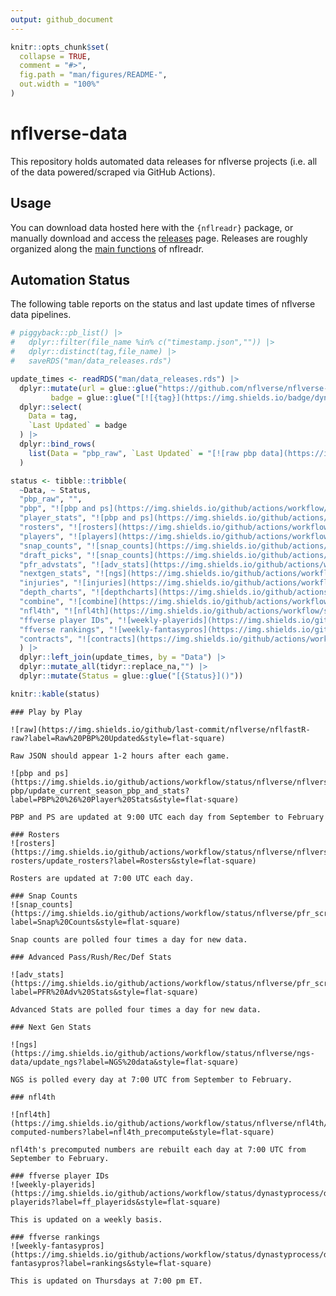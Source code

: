 ```yaml
---
output: github_document
---
```


<!-- README.md is generated from README.Rmd. Please edit that file -->

```r
knitr::opts_chunk$set(
  collapse = TRUE,
  comment = "#>",
  fig.path = "man/figures/README-",
  out.width = "100%"
)
```

# nflverse-data

<!-- badges: start -->
<!-- badges: end -->

This repository holds automated data releases for nflverse projects (i.e. all of the data powered/scraped via GitHub Actions). 

## Usage

You can download data hosted here with the `{nflreadr}` package, or manually download and access the [releases](https://github.com/nflverse/nflverse-data/releases) page. Releases are roughly organized along the [main functions](https://nflreadr.nflverse.com/reference/) of nflreadr.

## Automation Status

The following table reports on the status and last update times of nflverse data pipelines.

```r
# piggyback::pb_list() |>
#   dplyr::filter(file_name %in% c("timestamp.json","")) |>
#   dplyr::distinct(tag,file_name) |>
#   saveRDS("man/data_releases.rds")

update_times <- readRDS("man/data_releases.rds") |> 
  dplyr::mutate(url = glue::glue("https://github.com/nflverse/nflverse-data/releases/download/{tag}/timestamp.json"),
         badge = glue::glue("[![{tag}](https://img.shields.io/badge/dynamic/json?color=blue&label={paste0('load_',tag)}&query=last_updated&style=flat-square&url={URLencode(url)})](https://github.com/nflverse/nflverse-data/releases/tag/{tag})")) |> 
  dplyr::select(
    Data = tag,
    `Last Updated` = badge
  ) |> 
  dplyr::bind_rows(
    list(Data = "pbp_raw", `Last Updated` = "[![raw pbp data](https://img.shields.io/github/last-commit/nflverse/nflfastR-raw?label=Raw%20PBP%20Updated&style=flat-square)]()")
  )

status <- tibble::tribble(
  ~Data, ~ Status,
  "pbp_raw", "",
  "pbp", "![pbp and ps](https://img.shields.io/github/actions/workflow/status/nflverse/nflverse-pbp/automated_pbp_update.yaml?label=pbp_status&style=flat-square)",
  "player_stats", "![pbp and ps](https://img.shields.io/github/actions/workflow/status/nflverse/nflverse-pbp/automated_pbp_update.yaml?label=ps_status&style=flat-square)",
  "rosters", "![rosters](https://img.shields.io/github/actions/workflow/status/nflverse/nflverse-rosters/update_rosters.yaml?label=rosters_status&style=flat-square)",
  "players", "![players](https://img.shields.io/github/actions/workflow/status/nflverse/nflverse-players/update_players.yaml?label=players_status&style=flat-square)",
  "snap_counts", "![snap_counts](https://img.shields.io/github/actions/workflow/status/nflverse/pfr_scrapR/update_snap_counts.yaml?label=snaps_status&style=flat-square)",
  "draft_picks", "![snap_counts](https://img.shields.io/github/actions/workflow/status/nflverse/pfr_scrapR/update_draft_picks.yaml?label=draft_status&style=flat-square)",
  "pfr_advstats", "![adv_stats](https://img.shields.io/github/actions/workflow/status/nflverse/pfr_scrapR/update_advanced_stats.yaml?label=advstats_status&style=flat-square)",
  "nextgen_stats", "![ngs](https://img.shields.io/github/actions/workflow/status/nflverse/ngs-data/update_ngs.yaml?label=ngs_status&style=flat-square)",
  "injuries", "![injuries](https://img.shields.io/github/actions/workflow/status/nflverse/nflverse-rosters/update_injuries.yaml?label=injuries_status&style=flat-square)",
  "depth_charts", "![depthcharts](https://img.shields.io/github/actions/workflow/status/nflverse/nflverse-rosters/update_depth_charts.yaml?label=depth_charts_status&style=flat-square)",
  "combine", "![combine](https://img.shields.io/github/actions/workflow/status/nflverse/pfr_scrapR/update_combine.yaml?label=combine_status&style=flat-square)",
  "nfl4th", "![nfl4th](https://img.shields.io/github/actions/workflow/status/nflverse/nfl4th/update_precompute.yaml?label=nfl4th_precompute&style=flat-square)",
  "ffverse player IDs", "![weekly-playerids](https://img.shields.io/github/actions/workflow/status/dynastyprocess/data/weekly-playerids.yml?label=ff_playerids&style=flat-square)",
  "ffverse rankings", "![weekly-fantasypros](https://img.shields.io/github/actions/workflow/status/dynastyprocess/data/weekly-fantasypros.yml?label=rankings&style=flat-square)",
  "contracts", "![contracts](https://img.shields.io/github/actions/workflow/status/nflverse/rotc/update_otc.yaml?label=contracts&style=flat-square)"
  ) |> 
  dplyr::left_join(update_times, by = "Data") |> 
  dplyr::mutate_all(tidyr::replace_na,"") |> 
  dplyr::mutate(Status = glue::glue("[{Status}]()"))
```

```r
knitr::kable(status)
```

```asis

### Play by Play

![raw](https://img.shields.io/github/last-commit/nflverse/nflfastR-raw?label=Raw%20PBP%20Updated&style=flat-square)

Raw JSON should appear 1-2 hours after each game.

![pbp and ps](https://img.shields.io/github/actions/workflow/status/nflverse/nflverse-pbp/update_current_season_pbp_and_stats?label=PBP%20%26%20Player%20Stats&style=flat-square)

PBP and PS are updated at 9:00 UTC each day from September to February

### Rosters
![rosters](https://img.shields.io/github/actions/workflow/status/nflverse/nflverse-rosters/update_rosters?label=Rosters&style=flat-square)

Rosters are updated at 7:00 UTC each day.

### Snap Counts
![snap_counts](https://img.shields.io/github/actions/workflow/status/nflverse/pfr_scrapR/update_snap_counts?label=Snap%20Counts&style=flat-square)

Snap counts are polled four times a day for new data.

### Advanced Pass/Rush/Rec/Def Stats

![adv_stats](https://img.shields.io/github/actions/workflow/status/nflverse/pfr_scrapR/update_adv_stats?label=PFR%20Adv%20Stats&style=flat-square)

Advanced Stats are polled four times a day for new data.

### Next Gen Stats

![ngs](https://img.shields.io/github/actions/workflow/status/nflverse/ngs-data/update_ngs?label=NGS%20data&style=flat-square)

NGS is polled every day at 7:00 UTC from September to February.

### nfl4th

![nfl4th](https://img.shields.io/github/actions/workflow/status/nflverse/nfl4th/update-computed-numbers?label=nfl4th_precompute&style=flat-square)

nfl4th's precomputed numbers are rebuilt each day at 7:00 UTC from September to February.

### ffverse player IDs
![weekly-playerids](https://img.shields.io/github/actions/workflow/status/dynastyprocess/data/weekly-playerids?label=ff_playerids&style=flat-square)

This is updated on a weekly basis.

### ffverse rankings
![weekly-fantasypros](https://img.shields.io/github/actions/workflow/status/dynastyprocess/data/weekly-fantasypros?label=rankings&style=flat-square)

This is updated on Thursdays at 7:00 pm ET. 

```

